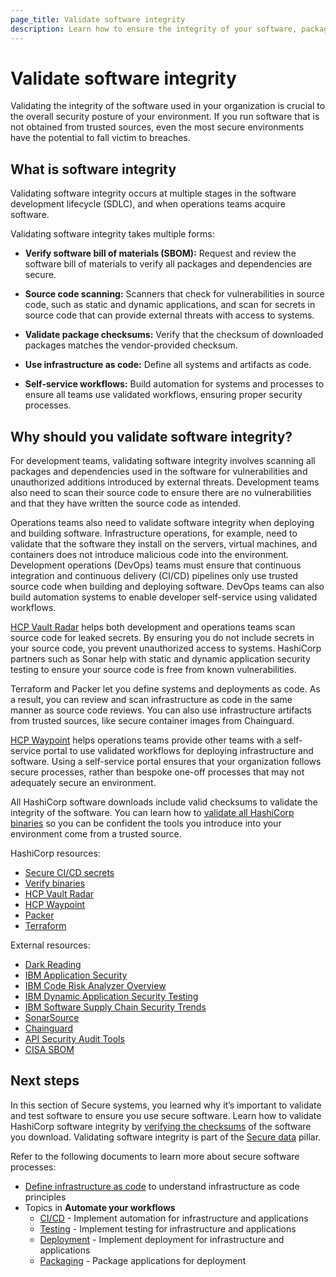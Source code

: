 ```yaml
---
page_title: Validate software integrity
description: Learn how to ensure the integrity of your software, packages, and tools used in your environment.
---
```


# Validate software integrity

Validating the integrity of the software used in your organization is crucial to
the overall security posture of your environment. If you run software that is
not obtained from trusted sources, even the most secure environments have the
potential to fall victim to breaches.

## What is software integrity

Validating software integrity occurs at multiple stages in the software
development lifecycle (SDLC), and when operations teams acquire software.

Validating software integrity takes multiple forms:

- **Verify software bill of materials (SBOM):** Request and review the software
  bill of materials to verify all packages and dependencies are secure.

- **Source code scanning:** Scanners that check for vulnerabilities in source
  code, such as static and dynamic applications, and scan for secrets in source
  code that can provide external threats with access to systems.

- **Validate package checksums:** Verify that the checksum of downloaded
  packages matches the vendor-provided checksum.

- **Use infrastructure as code:** Define all systems and artifacts as code.

- **Self-service workflows:** Build automation for systems and processes to
  ensure all teams use validated workflows, ensuring proper security processes.

## Why should you validate software integrity?

For development teams, validating software integrity involves scanning all
packages and dependencies used in the software for vulnerabilities and
unauthorized additions introduced by external threats. Development teams also
need to scan their source code to ensure there are no vulnerabilities and that
they have written the source code as intended.

Operations teams also need to validate software integrity when deploying and
building software. Infrastructure operations, for example, need to validate that
the software they install on the servers, virtual machines, and containers does
not introduce malicious code into the environment. Development operations
(DevOps) teams must ensure that continuous integration and continuous delivery
(CI/CD) pipelines only use trusted source code when building and deploying
software. DevOps teams can also build automation systems to enable developer
self-service using validated workflows.

[HCP Vault Radar](https://portal.cloud.hashicorp.com/sign-in) helps both
development and operations teams scan source code for leaked secrets. By
ensuring you do not include secrets in your source code, you prevent
unauthorized access to systems. HashiCorp partners such as Sonar help with
static and dynamic application security testing to ensure your source code is
free from known vulnerabilities.

Terraform and Packer let you define systems and deployments as code. As a
result, you can review and scan infrastructure as code in the same manner as
source code reviews. You can also use infrastructure artifacts from trusted
sources, like secure container images from Chainguard.

[HCP Waypoint](https://portal.cloud.hashicorp.com/sign-in) helps operations
teams provide other teams with a self-service portal to use validated workflows
for deploying infrastructure and software. Using a self-service portal ensures
that your organization follows secure processes, rather than bespoke one-off
processes that may not adequately secure an environment.

All HashiCorp software downloads include valid checksums to validate the
integrity of the software. You can learn how to [validate all HashiCorp
binaries](/well-architected-framework/verify-hashicorp-binary) so you can be
confident the tools you introduce into your environment come from a trusted
source.

HashiCorp resources:

- [Secure CI/CD secrets](/well-architected-framework/secure-systems/secure-applications/ci-cd-secrets)
- [Verify binaries](/well-architected-framework/verify-hashicorp-binary)
- [HCP Vault Radar](/hcp/docs/vault-radar)
- [HCP Waypoint](/waypoint)
- [Packer](/packer)
- [Terraform](/terraform)

External resources:

- [Dark Reading](https://www.darkreading.com/application-security/supply-chain-attacks-github-actions-gravity-forms-npm)
- [IBM Application Security](https://www.ibm.com/think/topics/application-security)
- [IBM Code Risk Analyzer Overview](https://mediacenter.ibm.com/media/Code+Risk+Analyzer+Overview%3A+Vulnerability+Scanning+for+Git+Repositories/1_1g8yd7cj)
- [IBM Dynamic Application Security Testing](https://www.ibm.com/think/topics/dynamic-application-security-testing)
- [IBM Software Supply Chain Security Trends](https://www.ibm.com/think/insights/4-trends-in-software-supply-chain-security)
- [SonarSource](https://www.sonarsource.com/)
- [Chainguard](https://www.chainguard.dev/)
- [API Security Audit Tools](https://apisecurity.io/tools/audit/)
- [CISA SBOM](https://www.cisa.gov/sbom)

## Next steps

In this section of Secure systems, you learned why it’s
important to validate and test software to ensure you use secure software. Learn
how to validate HashiCorp software integrity by [verifying the
checksums](/well-architected-framework/verify-hashicorp-binary) of the software
you download. Validating software integrity is part of the [Secure
data](/well-architected-framework/secure-systems) pillar.

Refer to the following documents to learn more about secure software processes:

- [Define infrastructure as code](/well-architected-framework/define-and-automate-processes/define/as-code/infrastructure) to understand infrastructure as code principles
- Topics in **Automate your workflows**
  - [CI/CD](/well-architected-framework/define-and-automate-processes/automate/cicd) - Implement automation for infrastructure and applications
  - [Testing](/well-architected-framework/define-and-automate-processes/automate/testing) - Implement testing for infrastructure and applications
  - [Deployment](/well-architected-framework/define-and-automate-processes/automate/deployments) - Implement deployment for infrastructure and applications
  - [Packaging](/well-architected-framework/define-and-automate-processes/automate/packaging) - Package applications for deployment
